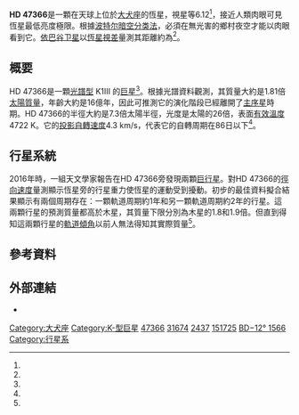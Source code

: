 {{Starbox begin
 | name        = HD 47366
}}
{{Starbox observe
 | epoch       = J2000.0
 | constell    = [[大犬座|大犬座]]
 | ra          = {{RA|06|37|40.79354}}<ref name="van Leeuwen2007"/>
 | dec         = {{DEC|−12|59|06.4138}}<ref name="van Leeuwen2007"/>
 | appmag_v    = 6.12<ref name=mnrassa27_11/>
}}
{{Starbox character 
 | class       = K1III:<ref name=aaa480_1_91/>
 | b-v         = 0.977<ref name=aaa480_1_91/>
 | u-b         = 
 | variable    = 
}}
{{Starbox astrometry
 | radial_v    = 9.01<ref name=aaa480_1_91/>
 | prop_mo_ra  = +10.32<ref name="van Leeuwen2007"/>
 | prop_mo_dec = −124.46<ref name="van Leeuwen2007"/>
 | parallax    = 12.50
 | p_error     = 0.42
 | parallax_footnote = <ref name="van Leeuwen2007"/>
 | absmag_v    = 1.459<ref name=aaa480_1_91/>
}}
{{Starbox detail
 | mass        = {{Val|1.81|0.13}}<ref name=sato2016/>
 | radius      = {{Val|7.30|0.33}}<ref name=sato2016/>
 | luminosity  = {{Val|26.1|1.8}}<ref name=sato2016/>
 | gravity     = 2.60<ref name=aaa480_1_91/>
 | temperature = 4,772<ref name=aaa480_1_91/>
 | metal_fe    = −0.16<ref name=aaa480_1_91/>
 | rotational_velocity = {{Val|4.3|0.8}}<ref name=sato2016/>
 | rotation    = {{nowrap|< 86<ref name=sato2016/> d}}
 | age_gyr     = {{Val|1.61|0.53}}<ref name=sato2016/>
}}
{{Starbox catalog
 | names = [[波恩星表|BD]]−12° 1566, [[HD星表|HD]] 47366, [[依巴谷卫星|HIP]] 31674, [[亮星星表|HR]] 2437, [[SAO星表|SAO]] 151725.<ref name=SIMBAD/>
}}
{{Starbox end}}

'''HD 47366'''是一顆在天球上位於[[大犬座|大犬座]]的恆星，視星等6.12<ref name=mnrassa27_11/>，接近人類肉眼可見恆星最低亮度極限。根據[[波特尔暗空分类法|波特尔暗空分类法]]，必須在無光害的鄉村夜空才能以肉眼看到它。[[依巴谷卫星|依巴谷卫星]]以[[恆星視差|恆星視差]]量測其距離約為{{Convert|261|ly|pc|lk=on|abbr=off}}<ref name="van Leeuwen2007"/>。

==概要==
HD 47366是一顆[[恒星光谱|光譜型]] K1III 的[[巨星|巨星]]<ref name=aaa480_1_91/>。根據光譜資料觀測，其質量大約是1.81倍[[太陽質量|太陽質量]]，年齡大約是16億年，因此可推測它的演化階段已經離開了[[主序星|主序星]]時期。HD 47366的半徑大約是7.3倍太陽半徑，光度是太陽的26倍，表面[[有效溫度|有效溫度]]4722 K。它的[[恆星自轉|投影自轉速度]]4.3 km/s，代表它的自轉周期在86日以下<ref name=sato2016/>。

==行星系統==
2016年時，一組天文學家報告在HD 47366旁發現兩顆[[巨行星|巨行星]]。對HD 47366的[[徑向速度|徑向速度]]量測顯示恆星旁的行星重力使恆星的運動受到擾動。初步的最佳資料擬合結果顯示有兩個周期存在：一顆軌道周期約1年和另一顆軌道周期約2年的行星。這兩顆行星的預測質量都高於木星，其質量下限分別為木星的1.8和1.9倍。但直到得知這兩顆行星的[[軌道傾角|軌道傾角]]以前人無法得知其實際質量<ref name=sato2016/>。

{{OrbitboxPlanet begin
| table_ref = <ref name=sato2016/>
}}
{{OrbitboxPlanet
| exoplanet = b
| mass = ≥ {{Val|1.75|+0.20|−0.17}}
| period = {{Val|363.3|+2.5|−2.4}}
| semimajor = {{Val|1.214|+0.030|−0.029}}
| eccentricity = {{Val|0.089|+0.079|−0.060}}
}}
{{OrbitboxPlanet
| exoplanet = c
| mass = ≥ {{Val|1.86|+0.16|−0.15}}
| period = {{Val|684.7|+5.0|−4.9}}
| semimajor = {{Val|1.853|+0.045|−0.045}}
| eccentricity = {{Val|0.278|+0.069|−0.094}}
}}
{{Orbitbox end}}

{{Clear}}
== 參考資料 ==
{{reflist|refs=

<ref name="van Leeuwen2007">{{citation
 | last1=van Leeuwen | first1=F.
 | title=Validation of the new Hipparcos reduction
 | journal=Astronomy and Astrophysics
 | volume=474 | issue=2 | pages=653–664 | date=2007
 | arxiv=0708.1752 | bibcode=2007A&A...474..653V
 | doi=10.1051/0004-6361:20078357 | postscript=.
}}</ref>

<ref name=aaa480_1_91>{{citation
 | display-authors=1
 | last1=Soubiran | first1=C. | last2=Bienaymé | first2=O.
 | last3=Mishenina | first3=T. V. | last4=Kovtyukh | first4=V. V.
 | title=Vertical distribution of Galactic disk stars. IV. AMR and AVR from clump giants
 | journal=Astronomy and Astrophysics
 | volume=480 | issue=1 | pages=91–101 |date=March 2008
 | doi=10.1051/0004-6361:20078788 | bibcode=2008A&A...480...91S
 | arxiv=0712.1370 | postscript=.
}}</ref>

<ref name=mnrassa27_11>{{citation
 | last1=Corben | first1=P. M. | last2=Stoy | first2=R. H.
 | title=Photoelectric Magnitudes and Colours for Bright Southern Stars
 | journal=Monthly Notes of the Astronomical Society of Southern Africa
 | volume=27 | page=11 | date=1968
 | bibcode=1968MNSSA..27...11C | postscript=.
}}</ref>

<ref name=sato2016>{{citation
 | display-authors=1
 | first1=Bun'ei | last1=Sato | first2=Liang | last2=Wang
 | first3=Yu-Juan | last3=Liu | first4=Gang | last4=Zhao
 | first5=Masashi | last5=Omiya | first6=Hiroki | last6=Harakawa
 | first7=Makiko | last7=Nagasawa | first8=Robert A. | last8=Wittenmyer
 | first9=Paul | last9=Butler | first10=Nan | last10=Song
 | first11=Wei | last11=He | first12=Fei | last12=Zhao
 | first13=Eiji | last13=Kambe | first14=Kunio | last14=Noguchi
 | first15=Hiroyasu | last15=Ando | first16=Hideyuki | last16=Izumiura
 | first17=Norio | last17=Okada | first18=Michitoshi | last18=Yoshida
 | first19=Yoichi | last19=Takeda | first20=Yoichi | last20=Itoh
 | first21=Eiichiro | last21=Kokubo | first22=Shigeru | last22=Ida
 | title=A Pair of Giant Planets around the Evolved Intermediate-Mass Star HD 47366: Multiple Circular Orbits or a Mutually Retrograde Configuration
 | date=January 18, 2016 | arxiv=1601.04417 | postscript=.
}}</ref>

<ref name=SIMBAD>{{citation
 | title=HR 2437 -- Star
 | work=SIMBAD Astronomical Database
 | publisher=Centre de Données astronomiques de Strasbourg
 | url=http://simbad.u-strasbg.fr/simbad/sim-id?Ident=HD+47366
 | accessdate=2016-01-21
 | postscript=.
 | archive-date=2016-01-30
 | archive-url=https://web.archive.org/web/20160130025732/http://simbad.u-strasbg.fr/simbad/sim-id?Ident=HD+47366
 | dead-url=no
 }}</ref>

}}

==外部連結==
* {{citation
 | first1=Tomasz
 | last1=Nowakowski
 | title=Two giant planets detected around an evolved intermediate-mass star
 | work=Physorg.org
 | date=January 21, 2016
 | url=http://phys.org/news/2016-01-giant-planets-evolved-intermediate-mass-star.html
 | postscript=.
 | accessdate=2016-02-18
 | archive-date=2020-11-29
 | archive-url=https://web.archive.org/web/20201129134233/https://phys.org/news/2016-01-giant-planets-evolved-intermediate-mass-star.html
 | dead-url=no
 }}

[[Category:大犬座|Category:大犬座]]
[[Category:K-型巨星|Category:K-型巨星]]
[[Category:HD和HDE天體|47366]]
[[Category:HIP天體|31674]]
[[Category:HR天體|2437]]
[[Category:SAO天體|151725]]
[[Category:BD、CD和CP天体|BD−12° 1566]]
[[Category:行星系|Category:行星系]]
